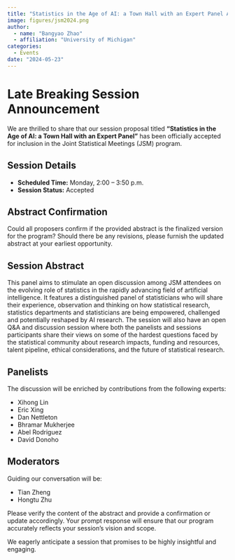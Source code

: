 ```yaml
---
title: "Statistics in the Age of AI: a Town Hall with an Expert Panel Accepted for JSM Program"
image: figures/jsm2024.png
author:
  - name: "Bangyao Zhao"
  - affiliation: "University of Michigan"
categories:
  - Events
date: "2024-05-23"
---
```


# Late Breaking Session Announcement

We are thrilled to share that our session proposal titled **"Statistics in the Age of AI: a Town Hall with an Expert Panel"** has been officially accepted for inclusion in the Joint Statistical Meetings (JSM) program.

## Session Details

- **Scheduled Time:** Monday, 2:00 – 3:50 p.m.
- **Session Status:** Accepted

## Abstract Confirmation

Could all proposers confirm if the provided abstract is the finalized version for the program? Should there be any revisions, please furnish the updated abstract at your earliest opportunity.

## Session Abstract

This panel aims to stimulate an open discussion among JSM attendees on the evolving role of statistics in the rapidly advancing field of artificial intelligence. It features a distinguished panel of statisticians who will share their experience, observation and thinking on how statistical research, statistics departments and statisticians are being empowered, challenged and potentially reshaped by AI research. The session will also have an open Q&A and discussion session where both the panelists and sessions participants share their views on some of the hardest questions faced by the statistical community about research impacts, funding and resources, talent pipeline, ethical considerations, and the future of statistical research.

## Panelists

The discussion will be enriched by contributions from the following experts:

- Xihong Lin
- Eric Xing
- Dan Nettleton
- Bhramar Mukherjee
- Abel Rodriguez
- David Donoho

## Moderators

Guiding our conversation will be:

- Tian Zheng
- Hongtu Zhu

Please verify the content of the abstract and provide a confirmation or update accordingly. Your prompt response will ensure that our program accurately reflects your session's vision and scope.

We eagerly anticipate a session that promises to be highly insightful and engaging.
